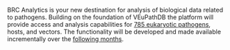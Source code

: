 BRC Analytics is your new destination for analysis of biological
data related to pathogens. Building on the foundation of VEuPathDB
the platform will provide access and analysis capabilities for
[785 eukaryotic pathogens](/data/genomes), hosts, and vectors. The functionality will
be developed and made available incrementally over the [following months](/roadmap).

